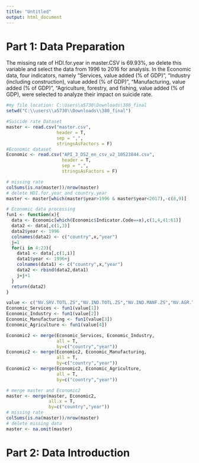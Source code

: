 ```yaml
---
title: "Untitled"
output: html_document
---
```


# Part 1: Data Preparation

The missing rate of  HDI.for.year in master.CSV is 69.93%, so delete this variable and select the data from 1996 to 2016 for analysis. In the Economic data, four indicators, namely "Services, value added (% of GDP)", "Industry (including construction), value added (% of GDP)", "Manufacturing, value added (% of GDP)", "Agriculture, forestry, and fishing, value added (% of GDP), were selected to analyze their impact on suicide rate.

```r
#my file location: C:\Users\a5730\Downloads\380_final
setwd("C:\\users\\a5730\\Downloads\\380_final")

#Suicide rate Dataset
master <- read.csv("master.csv", 
                   header = T, 
                   sep = ",",
                   stringsAsFactors = F)
#Economic dataset
Economic <- read.csv("API_3_DS2_en_csv_v2_10523844.csv",
                     header = T, 
                     sep = ",", 
                     stringsAsFactors = F)
```

```r
# missing rate
colSums(is.na(master))/nrow(master)
# delete HDI.for.year and country.year
master <- master[which(master$year>1996 & master$year<2017),-c(8,9)]
```

```r
# Economic data processing
fun1 <- function(x){
  data <- Economic[which(Economic$Indicator.Code==x),c(1,4,41:61)]
  data2 <- data[,c(1,3)]
  data2$year <- 1996
  colnames(data2) <- c("country",x,"year")
  j=1
  for(i in 4:23){
    data1 <- data[,c(1,i)]
    data1$year <- 1996+j
    colnames(data1) <- c("country",x,"year")
    data2 <- rbind(data2,data1)
    j=j+1
  }
  return(data2)
}

value <- c("NV.SRV.TOTL.ZS","NV.IND.TOTL.ZS","NV.IND.MANF.ZS","NV.AGR.TOTL.ZS")
Economic_Services <- fun1(value[1])
Economic_Industry <- fun1(value[2])
Economic_Manufacturing <- fun1(value[3])
Economic_Agriculture <- fun1(value[4])

Economic2 <- merge(Economic_Services, Economic_Industry, 
                   all = T, 
                   by=c("country","year"))
Economic2 <- merge(Economic2, Economic_Manufacturing,
                   all = T, 
                   by=c("country","year"))
Economic2 <- merge(Economic2, Economic_Agriculture,
                   all = T,
                   by=c("country","year"))
```


```r
# merge master and Economic2
master <- merge(master, Economic2,
                all.x = T,
                by=c("country","year"))
# missing rate
colSums(is.na(master))/nrow(master)
# delete missing data
master <- na.omit(master)
```

# Part 2: Data Introduction

